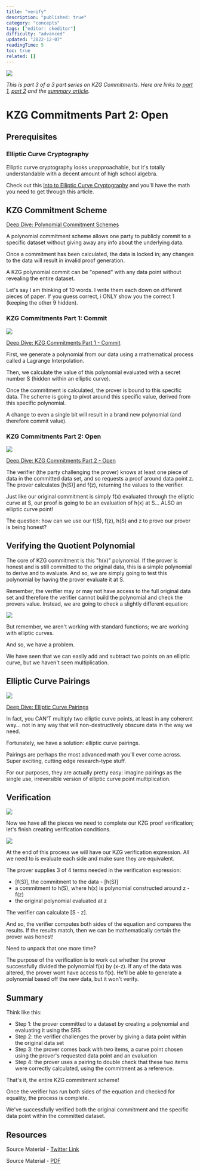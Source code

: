 ```yaml
---
title: "verify"
description: "published: true"
category: "concepts"
tags: ["editor: ckeditor"]
difficulty: "advanced"
updated: "2022-12-07"
readingTime: 5
toc: true
related: []
---
```


![](/images/kzg-verify-1.jpeg)

*This is part 3 of a 3 part series on KZG Commitments. Here are links to* [*part 1*](https://inevitableeth.com/home/concepts/kzg-commitment/commit)*,* [*part 2*](/concepts/kzg-commitment/open) *and the* [*summary article*](https://inevitableeth.com/home/concepts/kzg-commitment)*.*

# KZG Commitments Part 2: Open

## Prerequisites

### Elliptic Curve Cryptography

Elliptic curve cryptography looks unapproachable, but it's totally understandable with a decent amount of high school algebra. 

Check out this [Into to Elliptic Curve Cryptography](https://inevitableeth.com/home/concepts/elliptic-curve-cryptography) and you'll have the math you need to get through this article.

## KZG Commitment Scheme

[Deep Dive: Polynomial Commitment Schemes](https://inevitableeth.com/home/concepts/polynomial-commitment)

A polynomial commitment scheme allows one party to publicly commit to a specific dataset without giving away any info about the underlying data. 

Once a commitment has been calculated, the data is locked in; any changes to the data will result in invalid proof generation.

A KZG polynomial commit can be "opened" with any data point without revealing the entire dataset. 

Let's say I am thinking of 10 words. I write them each down on different pieces of paper. If you guess correct, i ONLY show you the correct 1 (keeping the other 9 hidden).

### KZG Commitments Part 1: Commit

![](/images/kzg-verify-2.jpeg)

[Deep Dive: KZG Commitments Part 1 - Commit](https://inevitableeth.com/home/concepts/kzg-commitment/commit)

First, we generate a polynomial from our data using a mathematical process called a Lagrange Interpolation. 

Then, we calculate the value of this polynomial evaluated with a secret number S (hidden within an elliptic curve).

Once the commitment is calculated, the prover is bound to this specific data. The scheme is going to pivot around this specific value, derived from this specific polynomial. 

A change to even a single bit will result in a brand new polynomial (and therefore commit value).

### KZG Commitments Part 2: Open

![](/images/kzg-verify-3.png)

[Deep Dive: KZG Commitments Part 2 - Open](/concepts/kzg-commitment/open)

The verifier (the party challenging the prover) knows at least one piece of data in the committed data set, and so requests a proof around data point z. The prover calculates \[h(S)\] and f(z), returning the values to the verifier.

Just like our original commitment is simply f(x) evaluated through the elliptic curve at S, our proof is going to be an evaluation of h(x) at S... ALSO an elliptic curve point! 

The question: how can we use our f(S), f(z), h(S) and z to prove our prover is being honest?

## Verifying the Quotient Polynomial

The core of KZG commitment is this "h(x)" polynomial. If the prover is honest and is still committed to the original data, this is a simple polynomial to derive and to evaluate. And so, we are simply going to test this polynomial by having the prover evaluate it at S.

Remember, the verifier may or may not have access to the full original data set and therefore the verifier cannot build the polynomial and check the provers value. Instead, we are going to check a slightly different equation:

![](/images/kzg-verify-4.png)

But remember, we aren't working with standard functions; we are working with elliptic curves. 

And so, we have a problem. 

We have seen that we can easily add and subtract two points on an elliptic curve, but we haven't seen multiplication.

## Elliptic Curve Pairings

![](/images/kzg-verify-7.jpeg)

[Deep Dive: Elliptic Curve Pairings](/concepts/elliptic-curve-pairings)

In fact, you CAN'T multiply two elliptic curve points, at least in any coherent way... not in any way that will non-destructively obscure data in the way we need. 

Fortunately, we have a solution: elliptic curve pairings.

Pairings are perhaps the most advanced math you'll ever come across. Super exciting, cutting edge research-type stuff. 

For our purposes, they are actually pretty easy: imagine pairings as the single use, irreversible version of elliptic curve point multiplication.

## Verification

![](/images/kzg-verify-6.jpeg)

Now we have all the pieces we need to complete our KZG proof verification; let's finish creating verification conditions. 

![](/images/kzg-verify-5.jpeg)

At the end of this process we will have our KZG verification expression. All we need to is evaluate each side and make sure they are equivalent.

The prover supplies 3 of 4 terms needed in the verification expression: 

*   \[f(S)\], the commitment to the data - \[h(S)\]
*   a commitment to h(S), where h(x) is polynomial constructed around z - f(z)
*   the original polynomial evaluated at z

The verifier can calculate \[S - z\].

And so, the verifier computes both sides of the equation and compares the results. If the results match, then we can be mathematically certain the prover was honest! 

Need to unpack that one more time?

The purpose of the verification is to work out whether the prover successfully divided the polynomial f(x) by (x-z). If any of the data was altered, the prover wont have access to f(x). He'll be able to generate a polynomial based off the new data, but it won't verify.

## Summary

Think like this: 

*   Step 1: the prover committed to a dataset by creating a polynomial and evaluating it using the SRS
*   Step 2: the verifier challenges the prover by giving a data point within the original data set
*   Step 3: the prover comes back with two items, a curve point chosen using the prover's requested data point and an evaluation
*   Step 4: the prover uses a pairing to double check that these two items were correctly calculated, using the commitment as a reference.

That's it, the entire KZG commitment scheme! 

Once the verifier has run both sides of the equation and checked for equality, the process is complete. 

We've successfully verified both the original commitment and the specific data point within the committed dataset.

## Resources

Source Material - [Twitter Link](https://twitter.com/logarithmicrex/status/1583542847759753217)

Source Material - [PDF](/twitter-pdf-2022-10-21_kzg_verify.pdf)
